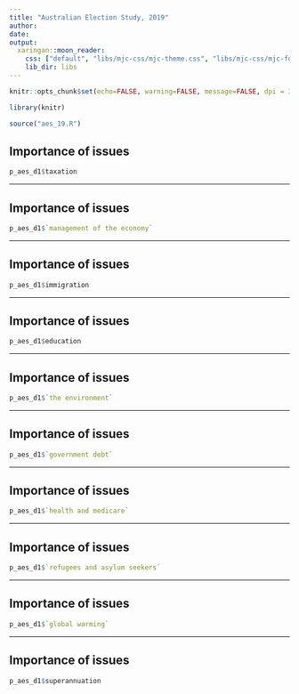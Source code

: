 ```yaml
---
title: "Australian Election Study, 2019"
author: 
date: 
output:
  xaringan::moon_reader:
    css: ["default", "libs/mjc-css/mjc-theme.css", "libs/mjc-css/mjc-fonts.css"]
    lib_dir: libs
---
```

  
```r

knitr::opts_chunk$set(echo=FALSE, warning=FALSE, message=FALSE, dpi = 300, fig.height = 3.5)

library(knitr)

source("aes_19.R")

```

## Importance of issues

```r
p_aes_d1$taxation

```

___

## Importance of issues

```r
p_aes_d1$`management of the economy`

```

___

## Importance of issues

```r
p_aes_d1$immigration

```

___

## Importance of issues

```r
p_aes_d1$education

```

___


## Importance of issues

```r
p_aes_d1$`the environment`

```

___


## Importance of issues

```r
p_aes_d1$`government debt`

```

___


## Importance of issues

```r
p_aes_d1$`health and medicare`

```

___

## Importance of issues

```r
p_aes_d1$`refugees and asylum seekers`

```

___

## Importance of issues

```r
p_aes_d1$`global warming`

```

___


## Importance of issues

```r
p_aes_d1$superannuation

```


